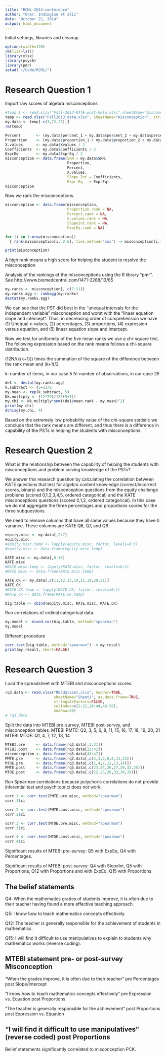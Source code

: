 ```yaml
---
title: "RCML-2014-conference"
author: "Oner, Indiogine et alii"
date: "October 22, 2014"
output: html_document
---
```

Initial settings, libraries and cleanup.
```r
options(width=120)
rm(list=ls())
library(xlsx)
library(psych)
library(pmr)
setwd("~/Code/RCML/")
```

# Research Question 1
Import raw scores of algebra misconceptions
```r
#temp.1 <- read.xlsx("Fall-2013-KATE-post-help.xlsx",sheetName="misconception",stringsAsFactors=FALSE,colIndex=c(1,(3:7)))
temp <- read.xlsx("Fall2013_data.xlsx", sheetName="misconception", stringsAsFactors=FALSE, colIndex=c(1,3:22), endRow=33)
my.data <- temp[-c(3,22,23),]
rm(temp)
```

```r
Percent       <- (my.data$percent_1 + my.data$percent_2 + my.data$percent_3 )  / 15
Proportion    <- (my.data$proportion_1 + my.data$proportion_2 + my.data$proportion_3) / 15
X.values      <- my.data$Xvalues / 2
Coefficients  <- my.data$Coefficients / 2
ExprEq        <- my.data$ExprEq / 2
misconception <- data.frame(SRN = my.data$SRN,
                            Proportion, 
                            Percent, 
                            X.values,
                            Slope.Int = Coefficients,
                            Expr.Eq   = ExprEq)
misconception
```

Now we rank the misconceptions.
```r
misconception <- data.frame(misconception,
                            Proportion.rank = NA,
                            Percent.rank = NA,
                            X.values.rank = NA,
                            SlopeInt.rank = NA,
                            ExprEq.rank = NA)
```

```r
for (i in 1:nrow(misconception))
  { rank(misconception[i, 2:6], ties.method="max") -> misconception[i,7:11] }

print(misconception)
```
A high rank means a high score for helping the student to resolve the misconception.

Analysis of the rankings of the misconceptions using the R library "pmr". See http://www.biomedcentral.com/1471-2288/13/65
```r
my.ranks <- misconception[, c(7:11)]
my.ranks.agg <- rankagg(my.ranks)
destat(my.ranks.agg)
```
We can see that the PST did best in the "unequal intervals for the independent variable" misconception and worst with the "linear equation slope and intercept".  Thus, in decreasing order of comprehension we have (1) Unequal x-values, (2) percentages, (3) proportions, (4) expression versus equation, and (5) linear equation slope and intercept.

Now we test for uniformity of the five mean ranks we use a chi-square test. The following expression based on the rank means follows a chi-square distribution:

(12N/(k(k+1))) times the summation of the square of the difference between the rank mean and (k+1)/2

k: number of items, in our case 5
N: number of observations, in our case 29

```r
de1 <- destat(my.ranks.agg)
k.subtract <- (5+1)/2
my.mean <- rep(k.subtract, 5)
Nk.multiply <- (12*29)/(5*(5+1))
my.chi <- Nk.multiply*sum((de1$mean.rank - my.mean)^2)
print(my.chi)
dchisq(my.chi, 4)
```
Based on the extremely low probability value of the chi-square statistic we conclude that the rank means are different, and thus there is a difference in capability of the PSTs in helping the students with misconceptions. 


# Research Question 2
What is the relationship between the capability of helping the students with misconceptions and problem solving knowledge of the PSTs?

We answer this research question by calculating the correlation between KATE questions that test for algebra content knowledge (correct/incorrect scores, binary) and the misconception questions from the equity challenge problems (scored 0,1,2,3,4,5, ordered categorical) and the KATE misconceptions questions (scored 0,1,2, ordered categorical).  In this case we do not aggregate the three percentages and proportions scores for the three subquestions.

We need to remove columns that have all same values because they have 0 variance.  These columns are KATE Q6, Q7, and Q8.
```r
equity.misc <- my.data[,2:7]
equity.misc
#equity.misc.temp <- lapply(equity.misc, factor, levels=0:5)
#equity.misc <- data.frame(equity.misc.temp)

KATE.misc <- my.data[,8:10]
KATE.misc
#KATE.misc.temp <- lapply(KATE.misc, factor, levels=0:2)
#KATE.misc <- data.frame(KATE.misc.temp)

KATE.CK <- my.data[,c(11,12,13,14,15,19,20,21)]
KATE.CK
#KATE.CK.temp <- lapply(KATE.CK, factor, levels=0:1)
#KATE.CK <- data.frame(KATE.CK.temp)

big.table <- cbind(equity.misc, KATE.misc, KATE.CK)
```

Run correlations of ordinal categorical data.
```r
my.model <- mixed.cor(big.table, method="spearman")
my.model
```

Different procedure
```r
corr.test(big.table, method="spearman") -> my.result
print(my.result, short=FALSE)
```

# Research Question 3

Load the spreadsheet with MTEBI and misconceptions scores.
```r
rq3.data <- read.xlsx("RQ3dataset.xlsx", header=TRUE,
                      sheetName="Sheet1", as.data.frame=TRUE,
                      stringsAsFactors=FALSE, 
                      colIndex=c(2:22,24:44,46:50), 
                      endRow=29)
# rq3.data
```

Split the data into MTEBI pre-survey, MTEBI post-survey, and misconception tables.
MTEBI PMTE: Q2, 3, 5, 6, 8, 11, 15, 16, 17, 18, 19, 20, 21
MTEBI MTOE: Q1, 4, 7, 12, 13, 14


```r
MTEBI.pre     <- data.frame(rq3.data[,1:21])
MTEBI.post    <- data.frame(rq3.data[22:42])
misconception <- data.frame(rq3.data[43:47])
PMTE.pre      <- data.frame(rq3.data[,c(2,3,5,6,8,11,15)])
MTOE.pre      <- data.frame(rq3.data[,c(1,4,7,12,13,14)])
PMTE.post     <- data.frame(rq3.data[,c(23,24,26,27,29,32,36)])
MTOE.post     <- data.frame(rq3.data[,c(22,25,28,33,34,35)])
```
<!----
Combine pre and post PMTE and MTOE surveys with misconceptions
```r
PMTE.pre.misc  <- cbind(PMTE.pre, misconception)
PMTE.post.misc <- cbind(PMTE.post, misconception)
MTOE.pre.misc  <- cbind(MTOE.pre, misconception)
MTOE.post.misc <- cbind(MTOE.post, misconception)
```
---->

Run Spearman correlations because polychoric correlations do not provide inferential test and psych::cor.ci does not work.
```r
corr.1 <- corr.test(PMTE.pre.misc, method="spearman")
corr.1$ci

corr.2 <- corr.test(PMTE.post.misc, method="spearman")
corr.2$ci

corr.3 <- corr.test(MTOE.pre.misc, method="spearman")
corr.3$ci

corr.4 <- corr.test(MTOE.post.misc, method="spearman")
corr.4$ci
```

Significant results of MTEBI pre-survey: Q5 with ExpEq, Q4 with Percentages.

Significant results of MTEBI post-survey: Q4 with SlopeInt, Q5 with Proportions, Q12 with Proportions and with ExpEq, Q15 with Proportions.

## The belief statements

Q4: When the mathematics grades of students improve, it is often due to their teacher having found a more effective teaching approach.

Q5: I know how to teach mathematics concepts effectively.

Q12: The teacher is generally responsible for the achievement of students in mathematics.

Q15: I will find it difficult to use manipulatives to explain to students why mathematics works (reverse coding).




MTEBI statement                                                          pre- or post-survey    Misconception
-----------------------------------------------------------------------------------------------------------------------
“When the grades improve, it is often due to their teacher”       pre                             Percentages
                                                                  post                           Slope/Intercept

“I know how to teach mathematics concepts effectively”           pre                             Expression vs. Equation
                                                                 post                           Proportions

“The teacher is generally responsible for the achievement”      post                           Proportions
                                                                post                           Expression vs. Equation

"I will find it difficult to use manipulatives” (reverse coded) post                           Proportions
---------------------------------------------------------------------------------------------------------------------
Belief statements significantly correlated to misconception PCK.



<!----
Create 2-column matrices for the MTEBI/misconception pairs.
```r
MTOE.Q1.Pre.Proportions  <- cbind(MTOE.pre$q1, misconception$Percentages)
MTOE.Q4.Pre.Proportions  <- cbind(MTOE.pre$q4, misconception$Percentages)
MTOE.Q7.Pre.Proportions  <- cbind(MTOE.pre$q7, misconception$Percentages)
MTOE.Q12.Pre.Proportions <- cbind(MTOE.pre$q12, misconception$Percentages)
MTOE.Q13.Pre.Proportions <- cbind(MTOE.pre$q13, misconception$Percentages)
MTOE.Q14.Pre.Proportions <- cbind(MTOE.pre$q14, misconception$Percentages)

MTOE.Q1.Pre.Percentages  <- cbind(MTOE.pre$q1, misconception$Percentages)
MTOE.Q4.Pre.Percentages  <- cbind(MTOE.pre$q4, misconception$Percentages)
MTOE.Q7.Pre.Percentages  <- cbind(MTOE.pre$q7, misconception$Percentages)
MTOE.Q12.Pre.Percentages <- cbind(MTOE.pre$q12, misconception$Percentages)
MTOE.Q13.Pre.Percentages <- cbind(MTOE.pre$q13, misconception$Percentages)
MTOE.Q14.Pre.Percentages <- cbind(MTOE.pre$q14, misconception$Percentages)
```
---->